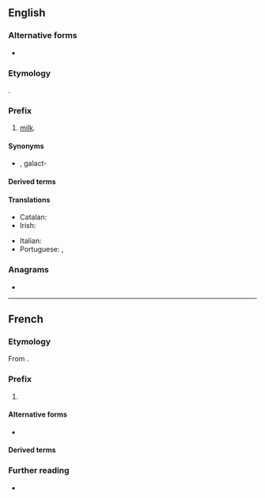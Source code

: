 {{also|lacto|lactó}}
==English==

===Alternative forms===
* {{l|en|lact-}} {{qualifier|without the connecting vowel}}

===Etymology===
{{der|en|la|lac||milk}}.

===Prefix===
{{en-prefix}}

# [[milk]].

====Synonyms====
* {{l|en|galacto-}}, galact-

====Derived terms====
{{prefixsee|en}}

====Translations====
{{trans-top|milk}}
* Catalan: {{t+|ca|lact-}}
* Irish: {{t|ga|lacht-}}
{{trans-mid}}
* Italian: {{t|it|latto-}}
* Portuguese: {{t|pt|lacto-}}, {{t|pt|lact-}}
{{trans-bottom}}

===Anagrams===
* {{anagrams|en|a=aclot|actol|octal|tlaco}}

----

==French==

===Etymology===
From {{der|fr|la|lactis|t=[[milk]]}}.

===Prefix===
{{fr-prefix}}

# {{l|en|lacto-}}

====Alternative forms====
* {{l|fr|lact-}}

====Derived terms====
{{prefixsee|fr}}

===Further reading===
* {{R:TLFi}}